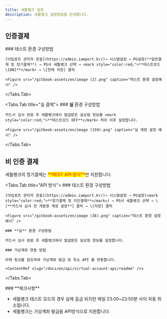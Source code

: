 ```yaml
---
title: 세틀뱅크 설정
description: 세틀뱅크 설정방법을 안내합니다.
---
```



## 인증결제

<Tabs>
  <Tabs.Tab title="테스트 결제">
    ### 테스트 환경 구성방법

    [아임포트 관리자 콘솔](https://admin.iamport.kr/)→ 시스템설정 → PG설정(**일반결제 및 정기결제**) → PG사 세틀뱅크 선택 → <mark style="color:red;">**테스트모드 \[ON]**</mark> → \[전체 저장] 클릭

    <Figure src="/gitbook-assets/en/image (2).png" caption="테스트 환경 설정예시" />
  </Tabs.Tab>

  <Tabs.Tab title="실 결제">
    ### **실** 환경 구성방법

    카드사 심사 완료 후 세틀뱅크에서 발급받은 실상점 정보를 <mark style="color:red;">**테스트모드 OFF**</mark> 처리 이후 설정합니다.

    <Figure src="/gitbook-assets/en/image (159).png" caption="실 계정 설정 예시" />
  </Tabs.Tab>
</Tabs>

## 비 인증 결제

<Tabs>
  <Tabs.Tab title="결제창 방식">
    세틀뱅크의 정기결제는 <mark style="color:red;">**REST API 방식**</mark>만 지원합니다.
  </Tabs.Tab>

  <Tabs.Tab title="API 방식">
    ### 테스트 환경 구성방법

    [아임포트 관리자 콘솔](https://admin.iamport.kr/)→ 시스템설정 → PG설정(<mark style="color:red;">**정기결제 및 키인결제**</mark>) → PG사 세틀뱅크 선택 → \[**카드사 심사 전 개발용 계정 설정**] 클릭 → \[저장] 클릭

    <Figure src="/gitbook-assets/en/image (36).png" caption="테스트 환경 설정 예시" />

    ### **실** 환경 구성방법

    카드사 심사 완료 후 세틀뱅크에서 발급받은 실상점 정보를 설정합니다.

    ### 가상계좌 연동 방법

    아래 링크를 참조하여 가상계좌 발급 및 취소 API 를 연동합니다.

    <ContentRef slug="/docs/en/api/virtual-account-api/readme" />s
  </Tabs.Tab>
</Tabs>

<Hint style="info">
  ### **체크사항**

  - 세틀뱅크 테스트 모드의 경우 실제 출금 되지만 매일 23:00\~23:50분 사이 자동 취소됩니다.
  - 세틀뱅크는 가상계좌 발급을 API방식으로 지원합니다.
</Hint>
